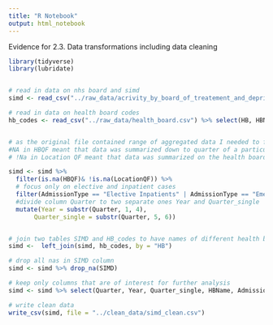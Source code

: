 ```yaml
---
title: "R Notebook"
output: html_notebook
---
```

Evidence for 2.3. Data transformations including data cleaning
 
```r
library(tidyverse)
library(lubridate)


# read in data on nhs board and simd
simd <- read_csv("../raw_data/acrivity_by_board_of_treatement_and_deprivation.csv")

# read in data on health board codes
hb_codes <- read_csv("../raw_data/health_board.csv") %>% select(HB, HBName)


# as the original file contained range of aggregated data I needed to filter the results based on qualifier codes 
#NA in HBQF meant that data was summarized down to quarter of a particular year per specific health board
# !Na in Location QF meant that data was summarized on the health board level not the particular hospital level

simd <- simd %>% 
  filter(is.na(HBQF)& !is.na(LocationQF)) %>% 
  # focus only on elective and inpatient cases
  filter(AdmissionType == "Elective Inpatients" | AdmissionType == "Emergency Inpatients") %>%
  #divide column Quarter to two separate ones Year and Quarter_single
  mutate(Year = substr(Quarter, 1, 4),
       Quarter_single = substr(Quarter, 5, 6))


# join two tables SIMD and HB_codes to have names of different health boards in the HBNames column instead of not very meaningful codes.
simd <-  left_join(simd, hb_codes, by = "HB") 

# drop all nas in SIMD column 
simd <- simd %>% drop_na(SIMD)

# keep only columns that are of interest for further analysis
simd <- simd %>% select(Quarter, Year, Quarter_single, HBName, AdmissionType, SIMD, Episodes, LengthOfEpisode, AverageLengthOfEpisode, Stays, LengthOfStay, AverageLengthOfStay)

# write clean data
write_csv(simd, file = "../clean_data/simd_clean.csv")
```